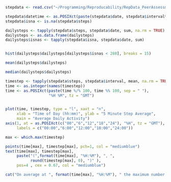 ```r
stepdata <- read.csv("~/Programming/Reproducability/RepData_PeerAssessment1/activity.csv", header = TRUE, comment.char = "")

stepdata$datetime <- as.POSIXct(paste(stepdata$date, stepdata$interval%/%100, stepdata$interval%%100, sep = " "), "%Y-%m-%d %H %M", tz = "GMT")
stepdata$isna <- is.na(stepdata$steps)
```

```r
dailysteps <- tapply(stepdata$steps, stepdata$date, sum, na.rm = TRUE)
dailysteps <- as.data.frame(dailysteps)
dailysteps$isnas <- tapply(stepdata$isna, stepdata$date, sum)


hist(dailysteps$dailysteps[dailysteps$isnas < 288], breaks = 15)

mean(dailysteps$dailysteps)

median(dailysteps$dailysteps)

```

```r
timestep <- tapply(stepdata$steps, stepdata$interval, mean, na.rm = TRUE)
time <- as.integer(names(timestep))
time <- as.POSIXct(paste(time %/% 100, time %% 100, sep = " "),
                   "%H %M", tz = "GMT")


plot(time, timestep, type = "l", xaxt = "n",
     xlab = "Time of Day (hh:mm)", ylab = "5 Minute Step Average",
     main = "Average Daily Activity")
axis(1, at = as.POSIXct(c("00","6","12","18","24"), "%H", tz = "GMT"),
     labels = c("00:00","6:00","12:00","18:00","24:00"))

max <- which.max(timestep)

points(time[max], timestep[max], pch=1, col = "mediumblue")
text(time[max], timestep[max],
     paste("(",format(time[max], "%H:%M"), ", ", 
           round(timestep[max], 0), ")" ),
     pos=4 , cex = 0.67, col = "mediumblue")

cat("On average at ", format(time[max], "%H:%M"), " the maximum number of steps, ", round(timestep[max], 0), ", occurred.", sep = "")

```

